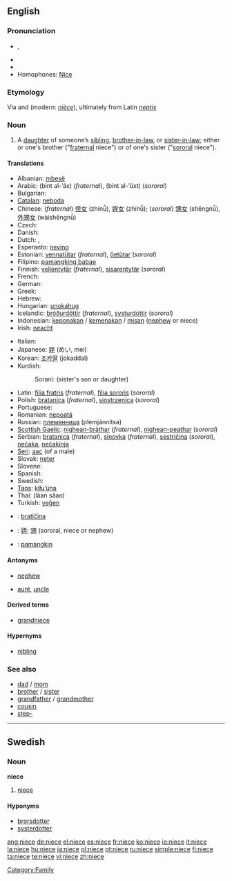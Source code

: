 {{also|nièce}}
==English==

===Pronunciation===
* {{IPA|/niːs/}}, {{SAMPA|/ni:s/}}
* {{audio|en-us-niece.ogg|Audio (US)}}
* {{rhymes|iːs}}
* Homophones: [[Nice]]

===Etymology===
Via {{etyl|enm}} and {{etyl|fro}} (modern: ''[[nièce]]''), ultimately from Latin ''[[neptis]]''

===Noun===
{{en-noun}}

# A [[daughter]] of someone’s [[sibling]], [[brother-in-law]], or [[sister-in-law]]; either or one's brother ("[[fraternal]] niece") or of one's sister ("[[sororal]] niece").

<!--disputed.  Citations please, or mark what regions it is slang in.  # A male [[homosexual]] person. -->

====Translations====
{{trans-top|fraternal or sororal niece}}
* Albanian: [[mbesë]] {{f}}
* Arabic: {{Arab|[[بنت الأخ]]}} (bint al-’áx) {{f}} (''fraternal''),  {{Arab|[[بنت الأخت]]}} (bint al-’úxt) {{f}} (''sororal'')
* Bulgarian: {{t+|bg|племенница|f|sc=Cyrl}}
* [[Catalan]]: [[neboda]] {{f}}
* Chinese: (''fraternal'') [[侄女]] (zhínǚ), [[姪女]] (zhínǚ); (''sororal'') [[甥女]] (shēngnǚ), [[外甥女]] (wàishēngnǚ)
* Czech: {{t-|cs|neteř|f}}
* Danish: {{t-|da|niece}}
* Dutch: {{t+|nl|nicht|f}}, {{t+|nl|nichtje|n}}
* Esperanto: [[nevino]]
* Estonian: [[vennatütar]] (''fraternal''), [[õetütar]] (''sororal'')
* Filipino: [[pamangking babae]]
* Finnish: [[veljentytär]] (''fraternal''), [[sisarentytär]] (''sororal'')
* French: {{t+|fr|nièce|f}}
* German: {{t+|de|Nichte|f}}
* Greek: {{t+|el|ανεψιά|f|tr=anepsiá|sc=Grek}}
* Hebrew: {{he-translation|אחיינית|akhyanít}} {{f}}
* Hungarian: [[unokahug]]
* Icelandic: [[bróðurdóttir]] {{f}} (''fraternal''), [[systurdóttir]] {{f}} (''sororal'')
* Indonesian: [[keponakan]] / [[kemenakan]] / [[misan]] ([[nephew]] or niece)
* Irish: [[neacht]] {{f}}
{{trans-mid}}
* Italian: {{t-|it|nipote}}
* Japanese: [[姪]] (めい, mei)
* Korean: [[조카딸]] (jokaddal)
* Kurdish:
*: Sorani: {{t|ku|خوشکه‌زا|tr=xoshkazá|sc=KUchar}} (sister's son or daughter)
* Latin: [[filia fratris]] (''fraternal''), [[filia sororis]] (''sororal'')
* Polish: [[bratanica]] {{f}} (''fraternal''), [[siostrzenica]] {{f}} (''sororal'')
* Portuguese: {{t+|pt|sobrinha|f}}
* Romanian: [[nepoată]] {{f}}
* Russian: [[племянница]] (plemjánnitsa) {{f}}
* [[Scottish Gaelic]]: [[nighean-bràthar]] {{f}} (''fraternal''), [[nighean-peathar]] {{f}} (''sororal'')
* Serbian: [[bratanica]] (''fraternal''), [[sinovka]] (''fraternal''), [[sestričina]] (''sororal''), [[nećaka]], [[nećakinja]]
* [[Seri]]: [[aac]] (of a male)
* Slovak: [[neter]] {{f}}
* Slovene: {{t+|sl|nečakinja|f}}
* Spanish: {{t+|es|sobrina|f}}
* Swedish: {{t-|sv|niece|c}}
* [[Taos]]: [[kìłu’úna]]
* Thai: {{Thai|[[หลานสาว]]}} (lăan săao)
* Turkish: [[yeğen]]
{{trans-bottom}}

{{checktrans-top}}
* {{ttbc|Serbian}}: [[bratičina]] {{f}}
* {{ttbc|CJKV Characters}}: [[姪]]; [[甥]] (sororal, niece or nephew)
* {{ttbc|Filipino}}: [[pamangkin]] {{f}}
{{checktrans-bottom}}

====Antonyms====
* {{italbrac|with regard to gender}} [[nephew]]
* {{italbrac|with regard to ancestry}} [[aunt]], [[uncle]]

====Derived terms====
* [[grandniece]]

====Hypernyms====
* [[nibling]]

===See also===
* [[dad]] / [[mom]]
* [[brother]] / [[sister]]
* [[grandfather]] / [[grandmother]]
* [[cousin]]
* [[step-]]

[[Category:Family]]

----

==Swedish==

===Noun===
{{sv-noun-reg-r-c}}
'''niece''' {{c}}

# [[niece#English|niece]]

====Hyponyms====
* [[brorsdotter]]
* [[systerdotter]]

[[ang:niece]]
[[de:niece]]
[[el:niece]]
[[es:niece]]
[[fr:niece]]
[[ko:niece]]
[[io:niece]]
[[it:niece]]
[[la:niece]]
[[hu:niece]]
[[ja:niece]]
[[pl:niece]]
[[pt:niece]]
[[ru:niece]]
[[simple:niece]]
[[fi:niece]]
[[ta:niece]]
[[te:niece]]
[[vi:niece]]
[[zh:niece]]